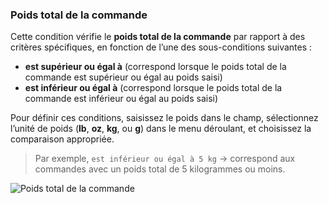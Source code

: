 ### Poids total de la commande

Cette condition vérifie le **poids total de la commande** par rapport à des critères spécifiques, en fonction de l’une des sous-conditions suivantes :

- **est supérieur ou égal à** (correspond lorsque le poids total de la commande est supérieur ou égal au poids saisi)
- **est inférieur ou égal à** (correspond lorsque le poids total de la commande est inférieur ou égal au poids saisi)

Pour définir ces conditions, saisissez le poids dans le champ, sélectionnez l’unité de poids (**lb**, **oz**, **kg**, ou **g**) dans le menu déroulant, et choisissez la comparaison appropriée.

> Par exemple, `est inférieur ou égal à 5 kg` → correspond aux commandes avec un poids total de 5 kilogrammes ou moins.

<img
  src="/images/essentials/condition-sets/order-total-weight.webp"
  alt="Poids total de la commande"
/>
